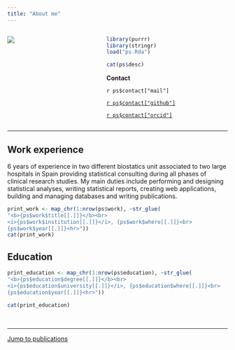 ```yaml
---
title: "About me"
---
```

<script src="https://kit.fontawesome.com/253e6c3d01.js" crossorigin="anonymous"></script>

::: columns

::: {.column width="30%"}

![](WWW/foto_meva.jpeg)

:::

::: {.column width="10%"}


:::

::: {.column width="60%"}

```r
library(purrr)
library(stringr)
load("ps.Rda")
```


```r
cat(ps$desc)
```

**Contact**

<i class="fa-solid fa-envelope"></i> `r ps$contact["mail"]`

<i class="fa-brands fa-github"></i> <a href= "https://github.com/pasahe">`r ps$contact["github"]`</a>

<i class="fa-brands fa-orcid"></i> <a href= "https://github.com/pasahe">`r ps$contact["orcid"]`</a>

:::

:::

<hr>

## Work experience

6 years of experience in two different biostatics unit associated to two large hospitals in Spain providing statistical consulting during all phases of clinical research studies. My main duties include performing and designing statistical analyses, writing statistical reports, creating web applications, building and managing databases and writing publications.

```r
print_work <- map_chr(1:nrow(ps$work), ~str_glue(
"<b>{ps$work$title[[.]]}</b><br>
<i>{ps$work$institution[[.]]}</i>, {ps$work$where[[.]]}<br>
{ps$work$year[[.]]}<hr>"))
cat(print_work)
```

## Education

```r
print_education <- map_chr(1:nrow(ps$education), ~str_glue(
"<b>{ps$education$degree[[.]]}</b><br>
<i>{ps$education$university[[.]]}</i>, {ps$education$where[[.]]}<br>
{ps$education$year[[.]]}<hr>"))

cat(print_education)
```

<br>

<hr>

<a href = "https://pasahe.github.io/PauSatorra/pub.html"><i class="fa-solid fa-arrow-right"></i> Jump to publications  </a>